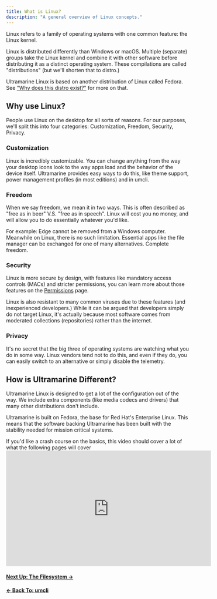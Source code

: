 ```yaml
---
title: What is Linux?
description: "A general overview of Linux concepts."
---
```



Linux refers to a family of operating systems with one common feature: the Linux kernel.

Linux is distributed differently than Windows or macOS. Multiple (separate) groups take the Linux kernel and combine it with other software before distributing it as a distinct operating system. These compilations are called "distributions" (but we'll shorten that to distro.)

Ultramarine Linux is based on another distribution of Linux called Fedora. See ["Why does this distro exist?"](/en/welcome#why-does-this-distro-exist-what-difference-does-it-have-other-than-just-fedora-with-rpmfusion) for more on that.

## Why use Linux?

People use Linux on the desktop for all sorts of reasons. For our purposes, we'll split this into four categories: Customization, Freedom, Security, Privacy.

### Customization

Linux is incredibly customizable. You can change anything from the way your desktop icons look to the way apps load and the behavior of the device itself. Ultramarine provides easy ways to do this, like theme support, power management profiles (in most editions) and in umcli.

### Freedom

When we say freedom, we mean it in two ways. This is often described as "free as in beer" V.S. "free as in speech". Linux will cost you no money, and will allow you to do essentially whatever you'd like.

For example: Edge cannot be removed from a Windows computer. Meanwhile on Linux, there is no such limitation. Essential apps like the file manager can be exchanged for one of many alternatives. Complete freedom.

### Security

Linux is more secure by design, with features like mandatory access controls (MACs) and stricter permissions, you can learn more about those features on the [Permissions](/en/linux/securityprivacy) page.

Linux is also resistant to many common viruses due to these features (and inexperienced developers.) While it can be argued that developers simply do not target Linux, it's actually because most software comes from moderated collections (repositories) rather than the internet.

### Privacy

It's no secret that the big three of operating systems are watching what you do in some way. Linux vendors tend not to do this, and even if they do, you can easily switch to an alternative or simply disable the telemetry.

## How is Ultramarine Different?

Ultramarine Linux is designed to get a lot of the configuration out of the way. We include extra components (like media codecs and drivers) that many other distributions don't include.

Ultramarine is built on Fedora, the base for Red Hat's Enterprise Linux. This means that the software backing Ultramarine has been built with the stability needed for mission critical systems.

<Alert type="info">
  <div class="full-width">
    If you'd like a crash course on the basics, this video should cover a lot of
    what the following pages will cover
    <iframe
      width="560"
      height="315"
      src="https://www.youtube-nocookie.com/embed/rrB13utjYV4"
      title="YouTube video player"
      frameborder="0"
      allow="accelerometer; autoplay; clipboard-write; encrypted-media; gyroscope; picture-in-picture"
      allowfullscreen
    ></iframe>
  </div>
</Alert>

#### [Next Up: The Filesystem →](/en/linux/filesystem)

#### [← Back To: umcli](/en/usage/umcli)
